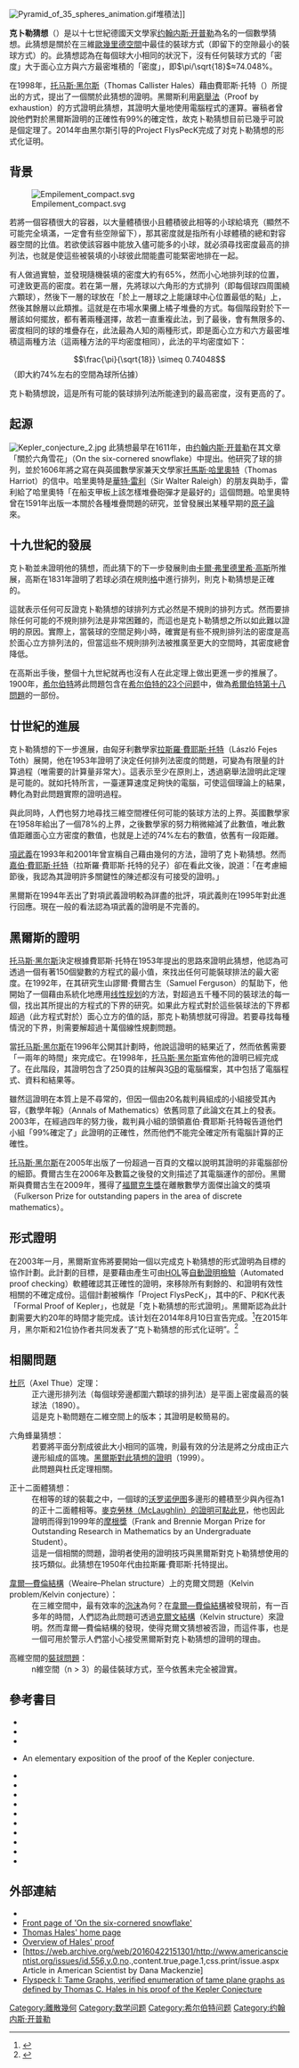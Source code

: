 
{{NoteTA
|G1=math
}}
[[File:Pyramid_of_35_spheres_animation.gif|frame]]堆積法]]

'''克卜勒猜想'''（{{lang-en|Kepler conjecture}}）是以十七世紀德國天文學家[[约翰内斯·开普勒|约翰内斯·开普勒]]為名的一個數學猜想。此猜想是關於在三維[[歐幾里德空間|歐幾里德空間]]中最佳的裝球方式（即留下的空隙最小的裝球方式）的。此猜想認為在每個球大小相同的狀況下，沒有任何裝球方式的「密度」大于面心立方與六方最密堆積的「密度」，即<math> \pi/\sqrt{18}  </math>≈74.048%。

在1998年，[[托马斯·黑尔斯|托马斯·黑尔斯]]（Thomas Callister Hales）藉由費耶斯‧托特（{{harvtxt|Fejes Tóth|1953}}）所提出的方式，提出了一個關於此猜想的證明。黑爾斯利用[[窮舉法|窮舉法]]（Proof by exhaustion）的方式證明此猜想，其證明大量地使用電腦程式的運算。審稿者曾說他們對於黑爾斯證明的正確性有99%的確定性，故克卜勒猜想目前已幾乎可說是個定理了。2014年由黑尔斯引导的Project FlysPecK完成了对克卜勒猜想的形式化证明。

==背景==
[[File:Empilement_compact.svg|thumb]]

若將一個容積很大的容器，以大量體積很小且體積彼此相等的小球給填充（顯然不可能完全填滿，一定會有些空隙留下），那其密度就是指所有小球體積的總和對容器空間的比值。若欲使該容器中能放入儘可能多的小球，就必須尋找密度最高的排列法，也就是使這些被裝填的小球彼此間能盡可能緊密地排在一起。

有人做過實驗，並發現隨機裝填的密度大約有65%，然而小心地排列球的位置，可達致更高的密度。若在第一層，先將球以六角形的方式排列（即每個球四周圍繞六顆球），然後下一層的球放在「於上一層球之上能讓球中心位置最低的點」上，然後其餘層以此類推。這就是在市場水果攤上橘子堆疊的方式。每個階段對於下一層該如何擺放，都有著兩種選擇，故若一直重複此法，到了最後，會有無限多的、密度相同的球的堆疊存在，此法最為人知的兩種形式，即是面心立方和六方最密堆積這兩種方法（這兩種方法的平均密度相同），此法的平均密度如下：

:<math>\frac{\pi}{\sqrt{18}} \simeq 0.74048</math>（即大約74%左右的空間為球所佔據）

克卜勒猜想說，這是所有可能的裝球排列法所能達到的最高密度，沒有更高的了。

==起源==
[[File:Kepler_conjecture_2.jpg|thumb]]
此猜想最早在1611年，由[[约翰内斯·开普勒|约翰内斯·开普勒]]在其文章「關於六角雪花」（On the six-cornered snowflake）中提出。他研究了球的排列，並於1606年將之寫在與英國數學家兼天文學家[[托馬斯·哈里奧特|托馬斯·哈里奧特]]（Thomas Harriot）的信中。哈里奧特是[[華特·雷利|華特·雷利]]（Sir Walter Raleigh）的朋友與助手，雷利給了哈里奧特「在船支甲板上該怎樣堆疊砲彈才是最好的」這個問題。哈里奧特曾在1591年出版一本關於各種堆疊問題的研究，並曾發展出某種早期的[[原子論|原子論]]來。

==十九世紀的發展==
克卜勒並未證明他的猜想，而此猜下的下一步發展則由[[卡爾·弗里德里希·高斯|卡爾·弗里德里希·高斯]]所推展，高斯在1831年證明了若球必須在規則[[格_(抽象代數)|格]]中進行排列，則克卜勒猜想是正確的。

這就表示任何可反證克卜勒猜想的球排列方式必然是不規則的排列方式。然而要排除任何可能的不規則排列法是非常困難的，而這也是克卜勒猜想之所以如此難以證明的原因。實際上，當裝球的空間足夠小時，確實是有些不規則排列法的密度是高於面心立方排列法的，但當這些不規則排列法被推廣至更大的空間時，其密度總會降低。

在高斯出手後，整個十九世紀就再也沒有人在此定理上做出更進一步的推展了。1900年，[[希尔伯特|希尔伯特]]將此問題包含在[[希尔伯特的23个问题|希尔伯特的23个问题]]中，做為[[希爾伯特第十八問題|希爾伯特第十八問題]]的一部份。

==廿世紀的進展==
克卜勒猜想的下一步進展，由匈牙利數學家[[拉斯羅‧費耶斯‧托特|拉斯羅‧費耶斯‧托特]]（László Fejes Tóth）展開，他在1953年證明了決定任何排列法密度的問題，可變為有限量的計算過程（唯需要的計算量非常大）。這表示至少在原則上，透過窮舉法證明此定理是可能的。就如托特所言，一臺運算速度足夠快的電腦，可使這個理論上的結果，轉化為對此問題實際的證明過程。

與此同時，人們也努力地尋找三維空間裡任何可能的裝球方法的上界。英國數學家在1958年給出了一個78%的上界，之後數學家的努力稍微縮減了此數值，唯此數值距離面心立方密度的數值，也就是上述的74%左右的數值，依舊有一段距離。

[[項武義|項武義]]在1993年和2001年曾宣稱自己藉由幾何的方法，證明了克卜勒猜想。然而[[嘉伯‧費耶斯‧托特|嘉伯‧費耶斯‧托特]]（拉斯羅‧費耶斯‧托特的兒子）卻在看此文後，說道：「在考慮細節後，我認為其證明許多關鍵性的陳述都沒有可接受的證明。」

黑爾斯在1994年丟出了對項武義證明較為詳盡的批評，項武義則在1995年對此進行回應。現在一般的看法認為項武義的證明是不完善的。

==黑爾斯的證明==
[[托马斯·黑尔斯|托马斯·黑尔斯]]決定根據費耶斯‧托特在1953年提出的思路來證明此猜想，他認為可透過一個有著150個變數的方程式的最小值，來找出任何可能裝球排法的最大密度。在1992年，在其研究生山謬爾‧費爾古生（Samuel Ferguson）的幫助下，他開始了一個藉由系統化地應用[[线性规划|线性规划]]的方法，對超過五千種不同的裝球法的每一個，找出其所提出的方程式的下界的研究。如果此方程式對於這些裝球法的下界都超過（此方程式對於）面心立方的值的話，那克卜勒猜想就可得證。若要尋找每種情況的下界，則需要解超過十萬個線性規劃問題。

當[[托马斯·黑尔斯|托马斯·黑尔斯]]在1996年公開其計劃時，他說這證明的結果近了，然而依舊需要「一兩年的時間」來完成它。在1998年，[[托马斯·黑尔斯|托马斯·黑尔斯]]宣佈他的證明已經完成了。在此階段，其證明包含了250頁的註解與3[[gigabyte|GB]]的電腦檔案，其中包括了電腦程式、資料和結果等。

雖然這證明在本質上是不尋常的，但因一個由20名裁判員組成的小組接受其內容，《數學年報》（Annals of Mathematics）依舊同意了此論文在其上的發表。2003年，在經過四年的努力後，裁判員小組的頭領嘉伯‧費耶斯‧托特報告道他們小組「99%確定了」此證明的正確性，然而他們不能完全確定所有電腦計算的正確性。

[[托马斯·黑尔斯|托马斯·黑尔斯]]在2005年出版了一份超過一百頁的文檔以說明其證明的非電腦部份的細節。費爾古生在2006年及數篇之後發的文則描述了其電腦運作的部份。黑爾斯與費爾古生在2009年，獲得了[[福爾克生獎|福爾克生獎]]在離散數學方面傑出論文的獎項（Fulkerson Prize for outstanding papers in the area of discrete mathematics）。

==形式證明==
在2003年一月，黑爾斯宣佈將要開始一個以完成克卜勒猜想的形式證明為目標的協作計劃。此計劃的目標，是要藉由產生可由[[HOL定理證明軟體|HOL]]等[[自動證明檢驗|自動證明檢驗]]（Automated proof checking）軟體確認其正確性的證明，來移除所有剩餘的、和證明有效性相關的不確定成份。這個計劃被稱作「Project FlysPecK」，其中的F、P和K代表「Formal Proof of Kepler」，也就是「克卜勒猜想的形式證明」。黑爾斯認為此計劃需要大約20年的時間才能完成。该计划在2014年8月10日宣告完成。<ref>{{Cite web |url=https://code.google.com/p/flyspeck/wiki/AnnouncingCompletion |title=存档副本 |accessdate=2016-02-24 |archive-date=2015-09-11 |archive-url=https://web.archive.org/web/20150911113054/https://code.google.com/p/flyspeck/wiki/AnnouncingCompletion |dead-url=no }}</ref>在2015年月，黑尔斯和21位协作者共同发表了“克卜勒猜想的形式化证明”。<ref>{{Cite web |url=http://arxiv.org/pdf/1501.02155.pdf |title=存档副本 |accessdate=2016-02-24 |archive-date=2018-01-30 |archive-url=https://web.archive.org/web/20180130183003/https://arxiv.org/pdf/1501.02155.pdf |dead-url=no }}</ref>

==相關問題==
;[[阿克瑟爾‧杜厄|杜厄]]（Axel Thue）定理：
:正六邊形排列法（每個球旁邊都圍六顆球的排列法）是平面上密度最高的裝球法（1890）。
:這是克卜勒問題在二維空間上的版本；其證明是較簡易的。

;六角蜂巢猜想：
:若要將平面分割成彼此大小相同的區塊，則最有效的分法是將之分成由正六邊形組成的區塊。[https://web.archive.org/web/20110927064658/http://www.math.pitt.edu/~thales/kepler98/honey/ 黑爾斯對此猜想的證明]（1999）。
:此問題與杜氏定理相關。

;正十二面體猜想：
:在相等的球的裝載之中，一個球的[[沃罗诺伊图|沃罗诺伊图]]多邊形的體積至少與內徑為1的正十二面體相等。[http://front.math.ucdavis.edu/9811.5079 麥克勞林（McLaughlin）的證明可點此見]{{Dead link|date=2020年5月 |bot=InternetArchiveBot |fix-attempted=yes }}，他也因此證明而得到1999年的[[摩根獎|摩根獎]]（Frank and Brennie Morgan Prize for Outstanding Research in Mathematics by an Undergraduate Student）。
:這是一個相關的問題，證明者使用的證明技巧與黑爾斯對克卜勒猜想使用的技巧類似。此猜想在1950年代由拉斯羅‧費耶斯‧托特提出。

;[[韋爾—費倫結構|韋爾—費倫結構]]（Weaire–Phelan structure）上的克爾文問題（Kelvin problem/Kelvin conjecture）：
:在三維空間中，最有效率的[[泡沫|泡沫]]為何？在[[韋爾—費倫結構|韋爾—費倫結構]]被發現前，有一百多年的時間，人們認為此問題可透過[[克爾文結構|克爾文結構]]（Kelvin structure）來證明。然而韋爾—費倫結構的發現，使得克爾文猜想被否證，而這件事，也是一個可用於警示人們當小心接受黑爾斯對克卜勒猜想的證明的理由。

;高維空間的[[裝球問題|裝球問題]]：
:n維空間（n > 3）的最佳裝球方式，至今依舊未完全被證實。

==參考書目==
{{refbegin}}
<!--本文譯自英語維基百科，此當是英語維基百科原文之參考書目-->
*{{Citation | last1=Aste | first1=Tomaso | last2=Weaire | first2=Denis | title=The pursuit of perfect packing | publisher=IOP Publishing Ltd. | location=Bristol | isbn=978-0-7503-0648-5 | mr=1786410 | year=2000}}
*{{Citation | last1=Gauss | first1=Carl F. | author1-link=Carl Friedrich Gauss | title=Untersuchungen über die Eigenschaften der positiven ternären quadratischen Formen von Ludwig August Seber | url=http://gdz.sub.uni-goettingen.de/dms/load/img/?IDDOC=267233 | year=1831 | journal=Göttingische gelehrte Anzeigen}}
* {{Citation | doi=10.4007/annals.2005.162.1065 | last1=Hales | first1=Thomas C. | title=A proof of the Kepler conjecture | url=http://annals.princeton.edu/annals/2005/162-3/p01.xhtml | mr=2179728 | year=2005 | journal=[[Annals_of_Mathematics|Annals of Mathematics. Second Series]] | issn=0003-486X | volume=162 | issue=3 | pages=1065–1185 | accessdate=2011-10-01 | archive-date=2010-06-18 | archive-url=https://web.archive.org/web/20100618084223/http://annals.princeton.edu/annals/2005/162-3/p01.xhtml | dead-url=no }}
*{{Citation | last1=Hales | first1=Thomas C. | title=Cannonballs and honeycombs | url=http://www.ams.org/notices/200004/ | mr=1745624 | year=2000 | journal=[[Notices_of_the_American_Mathematical_Society|Notices of the American Mathematical Society]] | issn=0002-9920 | volume=47 | issue=4 | pages=440–449 | accessdate=2011-10-01 | archive-date=2012-10-19 | archive-url=https://web.archive.org/web/20121019092307/http://www.ams.org/notices/200004/ | dead-url=no }} An elementary exposition of the proof of the Kepler conjecture.
*{{Citation | last1=Hales | first1=Thomas C. | title=The status of the Kepler conjecture | doi=10.1007/BF03024356 | mr=1281754 | year=1994 | journal=[[The_Mathematical_Intelligencer|The Mathematical Intelligencer]] | issn=0343-6993 | volume=16 | issue=3 | pages=47–58}}
*{{Citation | last1=Hales | first1=Thomas C. | title=Historical overview of the Kepler conjecture | doi=10.1007/s00454-005-1210-2 | mr=2229657 | year=2006 | journal=Discrete & Computational Geometry. an International Journal of Mathematics and Computer Science | issn=0179-5376 | volume=36 | issue=1 | pages=5–20}}
*{{Citation | last1=Hales | first1=Thomas C. | last2=Ferguson | first2=Samuel P. | title=A formulation of the Kepler conjecture | doi=10.1007/s00454-005-1211-1 | mr=2229658 | year=2006 | journal=Discrete & Computational Geometry. an International Journal of Mathematics and Computer Science | issn=0179-5376 | volume=36 | issue=1 | pages=21–69}}
*{{Citation | doi=10.1142/S0129167X93000364 | last1=Hsiang | first1=Wu-Yi | title=On the sphere packing problem and the proof of Kepler's conjecture | mr=1245351 | year=1993 | journal=International Journal of Mathematics | issn=0129-167X | volume=4 | issue=5 | pages=739–831}}
*{{Citation | last1=Hsiang | first1=Wu-Yi | title=A rejoinder to T. C. Hales's article: ``The status of the Kepler conjecture''  | doi=10.1007/BF03024716 | mr=1319992 | year=1995 | journal=[[The_Mathematical_Intelligencer|The Mathematical Intelligencer]] | issn=0343-6993 | volume=17 | issue=1 | pages=35–42}}
*{{Citation | last1=Hsiang | first1=Wu-Yi | title=Least action principle of crystal formation of dense packing type and Kepler's conjecture | publisher=World Scientific Publishing Co. Inc. | location=River Edge, NJ | series=Nankai Tracts in Mathematics | isbn=9789810246709 | mr=1962807 | year=2001 | volume=3}}
*{{Citation | last1=Kepler | first1=Johannes | title=Strena seu de nive sexangula (The six-cornered snowflake) | url=http://www.thelatinlibrary.com/kepler/strena.html | year=1611 | mr=0927925 | isbn=978-1589880535 | laysummary=http://www.keplersdiscovery.com/SixCornered.html | accessdate=2011-10-01 | archive-date=2011-09-19 | archive-url=https://web.archive.org/web/20110919163249/http://www.thelatinlibrary.com/kepler/strena.html | dead-url=no }}
*{{Citation | last1=Rogers | first1=C. A. | title=The packing of equal spheres | doi=10.1112/plms/s3-8.4.609  | mr=0102052 | year=1958 | journal=Proceedings of the London Mathematical Society. Third Series | issn=0024-6115 | volume=8 | issue=4 | pages=609–620}}
*{{Citation | last1=Szpiro | first1=George G. | title=Kepler's conjecture | publisher=[[John_Wiley_&_Sons|John Wiley & Sons]] | location=New York | isbn=978-0-471-08601-7 | mr=2133723 | year=2003}}
*{{Citation | last1=Fejes Tóth | first1=L. | author1-link=László Fejes Tóth | title=Lagerungen in der Ebene, auf der Kugel und im Raum | publisher=[[Springer-Verlag|Springer-Verlag]] | location=Berlin, New York | series=Die Grundlehren der Mathematischen Wissenschaften in Einzeldarstellungen mit besonderer Berücksichtigung der Anwendungsgebiete, Band LXV | mr=0057566 | year=1953}}
{{refend}}

==外部連結==
*{{MathWorld | urlname = KeplerConjecture | title = Kepler Conjecture}}
* [http://www.its.caltech.edu/~atomic/snowcrystals/earlyobs/kepler2.gif Front page of 'On the six-cornered snowflake']{{Wayback|url=http://www.its.caltech.edu/~atomic/snowcrystals/earlyobs/kepler2.gif |date=20110719160625 }}
* [http://sites.google.com/site/thalespitt/ Thomas Hales' home page]{{Wayback|url=http://sites.google.com/site/thalespitt/ |date=20090131225414 }}
* [http://www.math.pitt.edu/articles/cannonOverview.html Overview of Hales' proof]{{Wayback|url=http://www.math.pitt.edu/articles/cannonOverview.html |date=20110927064513 }}
* [https://web.archive.org/web/20160422151301/http://www.americanscientist.org/issues/id.556,y.0,no.,content.true,page.1,css.print/issue.aspx Article in American Scientist by Dana Mackenzie]
* [http://afp.sourceforge.net/entries/Flyspeck-Tame.shtml Flyspeck I: Tame Graphs, verified enumeration of tame plane graphs as defined by Thomas C. Hales in his proof of the Kepler Conjecture]{{Wayback|url=http://afp.sourceforge.net/entries/Flyspeck-Tame.shtml |date=20110927041452 }}

[[Category:離散幾何|Category:離散幾何]]
[[Category:数学问题|Category:数学问题]]
[[Category:希尔伯特问题|Category:希尔伯特问题]]
[[Category:约翰内斯·开普勒|Category:约翰内斯·开普勒]]
